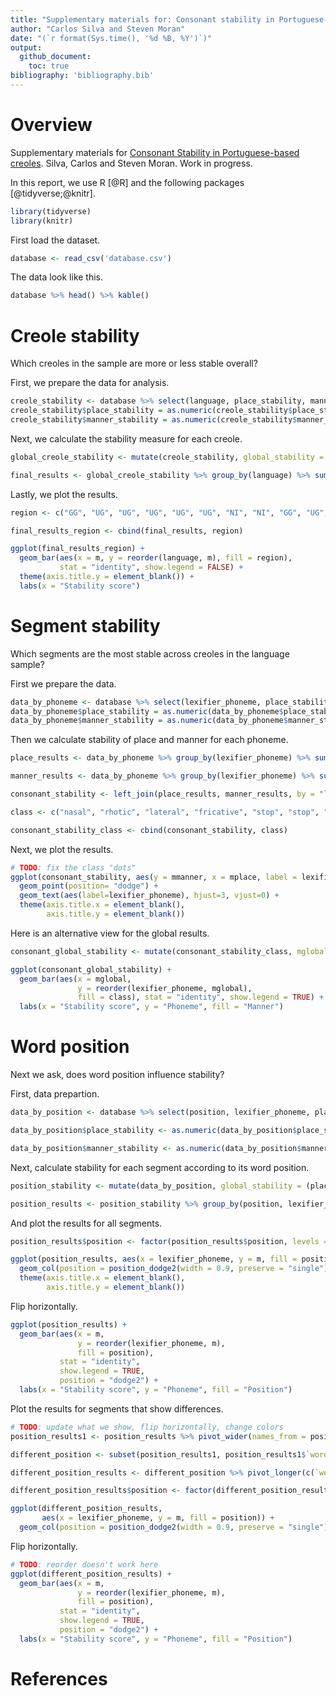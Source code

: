 ```yaml
---
title: "Supplementary materials for: Consonant stability in Portuguese-based creoles"
author: "Carlos Silva and Steven Moran"
date: "(`r format(Sys.time(), '%d %B, %Y')`)"
output:
  github_document:
    toc: true
bibliography: 'bibliography.bib'
---
```

  
# Overview
  
Supplementary materials for [Consonant Stability in Portuguese-based creoles](https://www.overleaf.com/project/60cdac0dd5871295e0f608fc). Silva, Carlos and Steven Moran. Work in progress.

In this report, we use R [@R] and the following packages [@tidyverse;@knitr].

```r
library(tidyverse)
library(knitr)
```

First load the dataset.

```r
database <- read_csv('database.csv')
```

The data look like this.

```r
database %>% head() %>% kable()
```

# Creole stability

Which creoles in the sample are more or less stable overall?

First, we prepare the data for analysis.

```r
creole_stability <- database %>% select(language, place_stability, manner_stability)
creole_stability$place_stability = as.numeric(creole_stability$place_stability)
creole_stability$manner_stability = as.numeric(creole_stability$manner_stability)
```

Next, we calculate the stability measure for each creole.

```r
global_creole_stability <- mutate(creole_stability, global_stability = (place_stability + manner_stability)/2)

final_results <- global_creole_stability %>% group_by(language) %>% summarize(m = mean(global_stability, na.rm = TRUE))
```

Lastly, we plot the results.

```r
region <- c("GG", "UG", "UG", "UG", "UG", "UG", "NI", "NI", "GG", "UG", "SI", "NI", "SA", "GG", "GG", "SI")

final_results_region <- cbind(final_results, region)

ggplot(final_results_region) + 
  geom_bar(aes(x = m, y = reorder(language, m), fill = region), 
           stat = "identity", show.legend = FALSE) +
  theme(axis.title.y = element_blank()) +
  labs(x = "Stability score")
```


# Segment stability

Which segments are the most stable across creoles in the language sample?

First we prepare the data.

```r
data_by_phoneme <- database %>% select(lexifier_phoneme, place_stability, manner_stability)
data_by_phoneme$place_stability = as.numeric(data_by_phoneme$place_stability)
data_by_phoneme$manner_stability = as.numeric(data_by_phoneme$manner_stability)
```

Then we calculate stability of place and manner for each phoneme.

```r
place_results <- data_by_phoneme %>% group_by(lexifier_phoneme) %>% summarize(mplace = mean(place_stability, na.rm = TRUE))

manner_results <- data_by_phoneme %>% group_by(lexifier_phoneme) %>% summarize(mmanner = mean(manner_stability, na.rm = TRUE))

consonant_stability <- left_join(place_results, manner_results, by = "lexifier_phoneme")

class <- c("nasal", "rhotic", "lateral", "fricative", "stop", "stop", "fricative", "stop", "stop", "lateral", "nasal", "nasal", "stop", "rhotic", "fricative", "stop", "affricate", "fricative", "fricative")

consonant_stability_class <- cbind(consonant_stability, class)
```

Next, we plot the results.

```r
# TODO: fix the class "dots"
ggplot(consonant_stability, aes(y = mmanner, x = mplace, label = lexifier_phoneme, color=class)) +
  geom_point(position= "dodge") + 
  geom_text(aes(label=lexifier_phoneme), hjust=3, vjust=0) +
  theme(axis.title.x = element_blank(),
        axis.title.y = element_blank())
```

Here is an alternative view for the global results.

```r
consonant_global_stability <- mutate(consonant_stability_class, mglobal = (mmanner + mplace)/2)

ggplot(consonant_global_stability) + 
  geom_bar(aes(x = mglobal, 
               y = reorder(lexifier_phoneme, mglobal),
               fill = class), stat = "identity", show.legend = TRUE) +
  labs(x = "Stability score", y = "Phoneme", fill = "Manner")
```


# Word position

Next we ask, does word position influence stability?

First, data prepartion.

```r
data_by_position <- database %>% select(position, lexifier_phoneme, place_stability, manner_stability) %>% mutate(position = tolower(position))

data_by_position$place_stability <- as.numeric(data_by_position$place_stability)

data_by_position$manner_stability <- as.numeric(data_by_position$manner_stability)
```

Next, calculate stability for each segment according to its word position.

```r
position_stability <- mutate(data_by_position, global_stability = (place_stability + manner_stability)/2)

position_results <- position_stability %>% group_by(position, lexifier_phoneme) %>% summarize(m = mean(global_stability, na.rm = TRUE))
```

And plot the results for all segments.

```r
position_results$position <- factor(position_results$position, levels = c('word-initial', 'word-medial', 'word-final'))

ggplot(position_results, aes(x = lexifier_phoneme, y = m, fill = position)) + 
  geom_col(position = position_dodge2(width = 0.9, preserve = "single")) +
  theme(axis.title.x = element_blank(),
        axis.title.y = element_blank())
```

Flip horizontally.

```r
ggplot(position_results) + 
  geom_bar(aes(x = m,
               y = reorder(lexifier_phoneme, m),
               fill = position), 
           stat = "identity", 
           show.legend = TRUE,
           position = "dodge2") +
  labs(x = "Stability score", y = "Phoneme", fill = "Position")
```

Plot the results for segments that show differences.

```r
# TODO: update what we show, flip horizontally, change colors
position_results1 <- position_results %>% pivot_wider(names_from = position, values_from = m)

different_position <- subset(position_results1, position_results1$`word-initial` != position_results1$`word-medial` | position_results1$`word-final` != position_results1$`word-medial`)

different_position_results <- different_position %>% pivot_longer(c(`word-initial`, `word-medial`, `word-final`), names_to = "position", values_to = "m")

different_position_results$position <- factor(different_position_results$position, levels = c('word-initial', 'word-medial', 'word-final'))

ggplot(different_position_results, 
       aes(x = lexifier_phoneme, y = m, fill = position)) + 
  geom_col(position = position_dodge2(width = 0.9, preserve = "single"))
```
Flip horizontally.

```r
# TODO: reorder doesn't work here
ggplot(different_position_results) + 
  geom_bar(aes(x = m,
               y = reorder(lexifier_phoneme, m),
               fill = position), 
           stat = "identity", 
           show.legend = TRUE,
           position = "dodge2") +
  labs(x = "Stability score", y = "Phoneme", fill = "Position")
```


# References
